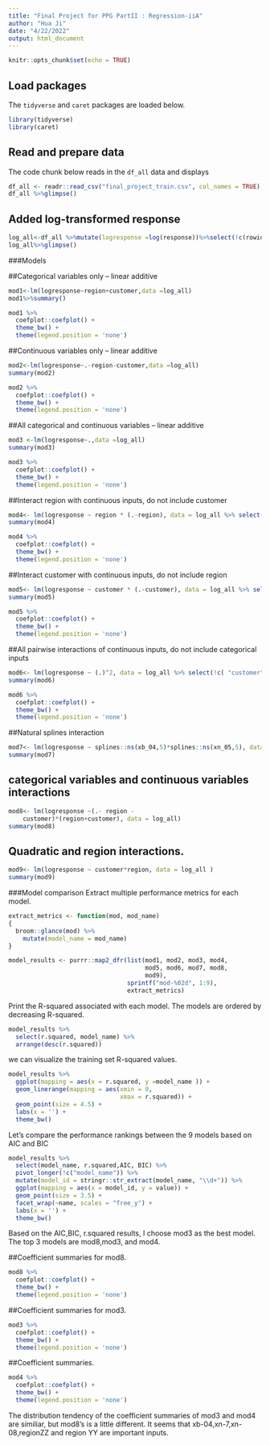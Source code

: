```yaml
---
title: "Final Project for PPG PartII : Regression-iiA"
author: "Hua Ji"
date: "4/22/2022"
output: html_document
---
```


```r
knitr::opts_chunk$set(echo = TRUE)
```

## Load packages
The `tidyverse` and `caret` packages are loaded below.

```r
library(tidyverse)
library(caret)
```

## Read and prepare data

The code chunk below reads in the `df_all` data and displays 

```r
df_all <- readr::read_csv("final_project_train.csv", col_names = TRUE)
df_all %>%glimpse()
```

## Added log-transformed response

```r
log_all<-df_all %>%mutate(logresponse =log(response))%>%select(!c(rowid, response,outcome))
log_all%>%glimpse()
```


###Models

##Categorical variables only – linear additive

```r
mod1<-lm(logresponse~region+customer,data =log_all)
mod1%>%summary()
```


```r
mod1 %>% 
  coefplot::coefplot() +
  theme_bw() +
  theme(legend.position = 'none')
```


##Continuous variables only – linear additive

```r
mod2<-lm(logresponse~.-region-customer,data =log_all)
summary(mod2)
```


```r
mod2 %>% 
  coefplot::coefplot() +
  theme_bw() +
  theme(legend.position = 'none')
```


##All categorical and continuous variables – linear additive

```r
mod3 <-lm(logresponse~.,data =log_all)
summary(mod3)
```


```r
mod3 %>% 
  coefplot::coefplot() +
  theme_bw() +
  theme(legend.position = 'none')
```
##Interact region with continuous inputs, do not include customer
```r
mod4<- lm(logresponse ~ region * (.-region), data = log_all %>% select(!c( "customer" )))
summary(mod4)
```

```r
mod4 %>% 
  coefplot::coefplot() +
  theme_bw() +
  theme(legend.position = 'none')
```

##Interact customer with continuous inputs, do not include region

```r
mod5<- lm(logresponse ~ customer * (.-customer), data = log_all %>% select(!c( "region")))
summary(mod5)
```

```r
mod5 %>% 
  coefplot::coefplot() +
  theme_bw() +
  theme(legend.position = 'none')
```


##All pairwise interactions of continuous inputs, do not include categorical inputs

```r
mod6<- lm(logresponse ~ (.)^2, data = log_all %>% select(!c( "customer","region")))
summary(mod6)
```

```r
mod6 %>% 
  coefplot::coefplot() +
  theme_bw() +
  theme(legend.position = 'none')
```

##Natural splines interaction

```r
mod7<- lm(logresponse ~ splines::ns(xb_04,5)*splines::ns(xn_05,5), data = log_all)
summary(mod7)
```


## categorical variables and continuous variables interactions

```r
mod8<- lm(logresponse ~(.- region - 
    customer)*(region+customer), data = log_all)
summary(mod8)
```

## Quadratic and region interactions.

```r
mod9<- lm(logresponse ~ customer*region, data = log_all )
summary(mod9)
```



###Model comparison
Extract multiple performance metrics for each model.
```r
extract_metrics <- function(mod, mod_name)
{
  broom::glance(mod) %>% 
    mutate(model_name = mod_name)
}

model_results <- purrr::map2_dfr(list(mod1, mod2, mod3, mod4,
                                      mod5, mod6, mod7, mod8,
                                      mod9),
                                 sprintf("mod-%02d", 1:9),
                                 extract_metrics)

```

Print the R-squared associated with each model. The models are ordered by decreasing R-squared.
```r
model_results %>% 
  select(r.squared, model_name) %>% 
  arrange(desc(r.squared))
```
we can visualize the training set R-squared values. 

```r
model_results %>% 
  ggplot(mapping = aes(x = r.squared, y =model_name )) +
  geom_linerange(mapping = aes(xmin = 0,
                               xmax = r.squared)) +
  geom_point(size = 4.5) +
  labs(x = '') +
  theme_bw()

```

Let’s compare the performance rankings between the 9 models based on AIC and BIC

```r
model_results %>% 
  select(model_name, r.squared,AIC, BIC) %>% 
  pivot_longer(!c("model_name")) %>% 
  mutate(model_id = stringr::str_extract(model_name, "\\d+")) %>% 
  ggplot(mapping = aes(x = model_id, y = value)) +
  geom_point(size = 3.5) +
  facet_wrap(~name, scales = "free_y") +
  labs(x = '') +
  theme_bw()
```
Based on the AIC,BIC, r.squared results, I choose mod3 as the best model. 
The top 3 models are mod8,mod3, and mod4.

##Coefficient summaries for mod8.

```r
mod8 %>% 
  coefplot::coefplot() +
  theme_bw() +
  theme(legend.position = 'none')
```

##Coefficient summaries for mod3.
```r
mod3 %>% 
  coefplot::coefplot() +
  theme_bw() +
  theme(legend.position = 'none')
```
##Coefficient summaries.

```r
mod4 %>% 
  coefplot::coefplot() +
  theme_bw() +
  theme(legend.position = 'none')
```

The distribution tendency of the coefficient summaries of mod3 and mod4 are similiar, but mod8's is a little different.
It seems that xb-04,xn-7,xn-08,regionZZ and region YY are important inputs. 
